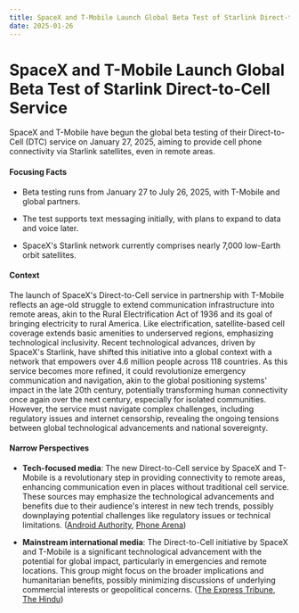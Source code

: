 ```yaml
---
title: SpaceX and T-Mobile Launch Global Beta Test of Starlink Direct-to-Cell Service
date: 2025-01-26
---
```


# SpaceX and T-Mobile Launch Global Beta Test of Starlink Direct-to-Cell Service

SpaceX and T-Mobile have begun the global beta testing of their Direct-to-Cell (DTC) service on January 27, 2025, aiming to provide cell phone connectivity via Starlink satellites, even in remote areas.

#### Focusing Facts

- Beta testing runs from January 27 to July 26, 2025, with T-Mobile and global partners.

- The test supports text messaging initially, with plans to expand to data and voice later.

- SpaceX's Starlink network currently comprises nearly 7,000 low-Earth orbit satellites.

#### Context

The launch of SpaceX's Direct-to-Cell service in partnership with T-Mobile reflects an age-old struggle to extend communication infrastructure into remote areas, akin to the Rural Electrification Act of 1936 and its goal of bringing electricity to rural America. Like electrification, satellite-based cell coverage extends basic amenities to underserved regions, emphasizing technological inclusivity. Recent technological advances, driven by SpaceX's Starlink, have shifted this initiative into a global context with a network that empowers over 4.6 million people across 118 countries. As this service becomes more refined, it could revolutionize emergency communication and navigation, akin to the global positioning systems' impact in the late 20th century, potentially transforming human connectivity once again over the next century, especially for isolated communities. However, the service must navigate complex challenges, including regulatory issues and internet censorship, revealing the ongoing tensions between global technological advancements and national sovereignty.

#### Narrow Perspectives

- **Tech-focused media**: The new Direct-to-Cell service by SpaceX and T-Mobile is a revolutionary step in providing connectivity to remote areas, enhancing communication even in places without traditional cell service. These sources may emphasize the technological advancements and benefits due to their audience's interest in new tech trends, possibly downplaying potential challenges like regulatory issues or technical limitations. ([Android Authority](https://www.androidauthority.com/starlink-dtc-beta-test-3520022/), [Phone Arena](https://www.phonearena.com/news/Elon-Musk-announces-when-T-Mobile-satellite-beta-will-begin_id166969))

- **Mainstream international media**: The Direct-to-Cell initiative by SpaceX and T-Mobile is a significant technological advancement with the potential for global impact, particularly in emergencies and remote locations. This group might focus on the broader implications and humanitarian benefits, possibly minimizing discussions of underlying commercial interests or geopolitical concerns. ([The Express Tribune](https://tribune.com.pk/story/2524487/spacexs-starlink-set-to-test-direct-satellite-to-phone-service), [The Hindu](https://www.thehindu.com/sci-tech/technology/starlink-to-beta-test-direct-to-mobile-service/article69139268.ece))
